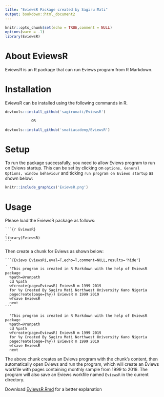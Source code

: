 ```yaml
---
title: "EviewsR Package created by Sagiru Mati"
output: bookdown::html_document2
---
```


```r
knitr::opts_chunk$set(echo = TRUE,comment = NULL)
options(warn = -1)
library(EviewsR)
```

# About EviewsR

EviewsR is an R package that can run Eviews program from R Markdown. 


# Installation

EviewsR can be installed using the following commands in R.

```r
devtools::install_github('sagirumati/EviewsR')

            OR
            
devtools::install_github('smatiacademy/EviewsR')

```



# Setup

To run the package successfully, you need to allow Eviews program to run on Eviews startup. This can be set by clicking on `options, General Options, window behaviour`  and ticking `run program on Eviews startup` as shown below:

```r
knitr::include_graphics('EviewsR.png')

```

# Usage

Please load the EviewsR package as follows: 

````
```{r EviewsR}                                                                .
library(EviewsR)
```
````


Then create a chunk for Eviews as shown below:

````` 
```{Eviews EviewsR1,eval=T,echo=T,comment=NULL,results='hide'}                .
  'This program is created in R Markdown with the help of EviewsR package
  %path=@runpath
  cd %path
  wfcreate(page=EviewsR) EviewsR m 1999 2019
  for %y Created By Sagiru Mati Northwest University Kano Nigeria
  pagecreate(page={%y}) EviewsR m 1999 2019
  wfsave EviewsR
  next
```  
`````

```Eviews
  'This program is created in R Markdown with the help of EviewsR package
  %path=@runpath
  cd %path
  wfcreate(page=EviewsR) EviewsR m 1999 2019
  for %y Created By Sagiru Mati Northwest University Kano Nigeria
  pagecreate(page={%y}) EviewsR m 1999 2019
  wfsave EviewsR
  next
```  


The above chunk creates an Eviews program with the chunk's content, then automatically open Eviews and run the program, which will create an Eviews workfile with pages containing monthly sample from 1999 to 2019. The program will also save an Eviews workfile named `EviewsR` in the current directory.

Download [EviewsR.Rmd](https://github.com/smatiacademy/EviewsR/example/EviewsR.Rmd) for a better explanation
